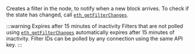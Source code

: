 
Creates a filter in the node, to notify when a new block arrives. To check if the state has
changed, call [`eth_getFilterChanges`](../eth_getfilterchanges). <CreditCost network="evm" method="eth_newBlockFilter" />

:::warning Expires after 15 minutes of inactivity
Filters that are not polled using [`eth_getFilterChanges`](../eth_getfilterchanges) automatically
expires after 15 minutes of inactivity.
Filter IDs can be polled by any connection using the same API key.
:::
